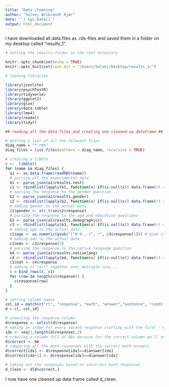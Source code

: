 ```yaml
---
title: "Data cleaning"
author: "Solvej Wilbrandt Kjær"
date: "`r Sys.Date()`"
output: html_document
---
```


I have downloaded all data files as .rds-files and saved them in a folder on my desktop called "results_1".

```r
# setting the results-folder as the root directory

knitr::opts_chunk$set(echo = TRUE)
knitr::opts_knit$set(root.dir = "/Users/Solvej/Desktop/results_1/")
```


```r
# loading libraries

library(jsonlite)
library(psychTestR)
library(tidyverse)
library(ggplot2)
library(glue)
library(data.table)
library(lme4)
library(readxl)
library(tidyr)

```

```r
## reading all the data files and creating one cleaned-up dataframe ##

# getting a list of all the relevant files
diag_name = "*.rds"
diag_files = list.files(pattern = diag_name, recursive = TRUE)

# creating a tibble
c <-  tibble()
for (name in diag_files) {
  a1 <- as.data.frame(readRDS(name))
  # parsing all the experimental data
  b1 <- parse_json(a1$results.test)
  c1 <- rbindlist(lapply(b1, function(x) if(is.null(x)) data.frame(rt = NA, response = NA) else x), fill = TRUE) %>% mutate(ID=substr(name, start=1, stop=nchar(name)-4))
  # parsing the response to the gender question
  b2 <- parse_json(a1$results.gender)
  c2 <- rbindlist(lapply(b2, function(x) if(is.null(x)) data.frame(rt = NA, response = NA) else x), fill = TRUE)
  # adding gender to the actual data
  c1$gender <- str_trim(c2$response)
  # parsing the response to the age and education questions
  b3 <- parse_json(a1$results.demographics)
  c3 <- rbindlist(lapply(b3, function(x) if(is.null(x)) data.frame(rt = NA, response = NA) else x), fill = TRUE)
  # adding age to the actual data
  c1$age <- as.numeric(gsub("[^0-9.,-]", "", c3$response[1])) # gsub is for removing if people added "år" to their age
  # adding edu to the actual data
  c1$edu <- c3$response[2]
  # parsing the response to the native langauge question
  b4 <- parse_json(a1$results.nativelang)
  c4 <- rbindlist(lapply(b4, function(x) if(is.null(x)) data.frame(rt = NA, response = NA) else x), fill = TRUE)
  c1$nat <- c4$response
  # adding it *all* together over multiple runs...
  c = bind_rows(c, c1)
  for (row in length(c$response)) {
    c$response[row]
  }
}

# setting column names
col_id = match(c("rt", "response", "math", "answer","sentence", "condition", "trial_type", "trial_index", "time_elapsed", "ID", "gender", "age", "edu", "nat"), colnames(c))
d = c[, col_id]

# unnesting the response-column
d$response <- unlist(d$response)
# making an index for every second response starting with the first - corresponding to all the math-responses
idx <- seq(1,length(d$response),2)
# creating a column full of NAs because for the correct-column we'll only be filling up half of them (namely those with math-responses)
d$correct <- NA
# comparing all the math-responses with the correct math-answers
d$correct[idx] <- d$response[idx]==d$answer[idx]
d$correct[idx+1] <- d$response[idx]==d$answer[idx]

# taking out the responses based on incorrect math responses
d_clean <- d[d$correct,]

```

I now have one cleaned up data frame called d_clean.
